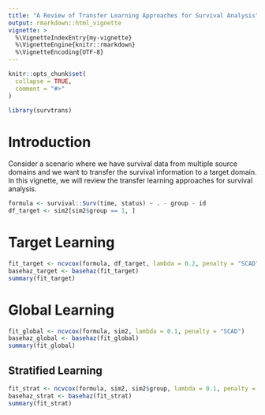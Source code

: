 ```yaml
---
title: "A Review of Transfer Learning Approaches for Survival Analysis"
output: rmarkdown::html_vignette
vignette: >
  %\VignetteIndexEntry{my-vignette}
  %\VignetteEngine{knitr::rmarkdown}
  %\VignetteEncoding{UTF-8}
---
```


```r
knitr::opts_chunk$set(
  collapse = TRUE,
  comment = "#>"
)
```

```r
library(survtrans)
```



# Introduction

Consider a scenario where we have survival data from multiple source domains and we want to transfer the survival information to a target domain. In this vignette, we will review the transfer learning approaches for survival analysis.

```r
formula <- survival::Surv(time, status) ~ . - group - id
df_target <- sim2[sim2$group == 1, ]
```

# Target Learning

```r
fit_target <- ncvcox(formula, df_target, lambda = 0.2, penalty = "SCAD")
basehaz_target <- basehaz(fit_target)
summary(fit_target)
```

# Global Learning

```r
fit_global <- ncvcox(formula, sim2, lambda = 0.1, penalty = "SCAD")
basehaz_global <- basehaz(fit_global)
summary(fit_global)
```

## Stratified Learning

```r
fit_strat <- ncvcox(formula, sim2, sim2$group, lambda = 0.1, penalty = "SCAD")
basehaz_strat <- basehaz(fit_strat)
summary(fit_strat)
```
